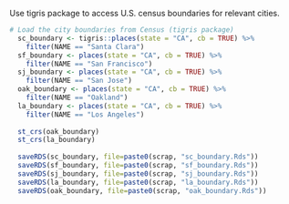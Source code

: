 


Use tigris package to access U.S. census boundaries for relevant cities.

```{r echo=T, comment=NA, message=FALSE, warning=FALSE}
# Load the city boundaries from Census (tigris package)
  sc_boundary <- tigris::places(state = "CA", cb = TRUE) %>%
    filter(NAME == "Santa Clara")
  sf_boundary <- places(state = "CA", cb = TRUE) %>%
    filter(NAME == "San Francisco")
  sj_boundary <- places(state = "CA", cb = TRUE) %>%
    filter(NAME == "San Jose")   
  oak_boundary <- places(state = "CA", cb = TRUE) %>%
    filter(NAME == "Oakland")
  la_boundary <- places(state = "CA", cb = TRUE) %>%
    filter(NAME == "Los Angeles")
  
  st_crs(oak_boundary)
  st_crs(la_boundary)
  
  saveRDS(sc_boundary, file=paste0(scrap, "sc_boundary.Rds"))
  saveRDS(sf_boundary, file=paste0(scrap, "sf_boundary.Rds"))
  saveRDS(sj_boundary, file=paste0(scrap, "sj_boundary.Rds"))
  saveRDS(la_boundary, file=paste0(scrap, "la_boundary.Rds"))
  saveRDS(oak_boundary, file=paste0(scrap, "oak_boundary.Rds"))

  
```